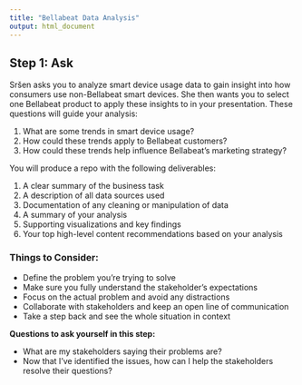 ```yaml
---
title: "Bellabeat Data Analysis"
output: html_document
---
```


## Step 1: Ask

Sršen asks you to analyze smart device usage data to gain insight into how consumers use non-Bellabeat smart devices. She then wants you to select one Bellabeat product to apply these insights to in your presentation. These questions will guide your analysis:

1. What are some trends in smart device usage?
2. How could these trends apply to Bellabeat customers?
3. How could these trends help influence Bellabeat's marketing strategy?

You will produce a repo with the following deliverables:

1. A clear summary of the business task
2. A description of all data sources used
3. Documentation of any cleaning or manipulation of data
4. A summary of your analysis
5. Supporting visualizations and key findings
6. Your top high-level content recommendations based on your analysis

### Things to Consider:
- Define the problem you’re trying to solve
- Make sure you fully understand the stakeholder’s expectations
- Focus on the actual problem and avoid any distractions
- Collaborate with stakeholders and keep an open line of communication
- Take a step back and see the whole situation in context

**Questions to ask yourself in this step:**

- What are my stakeholders saying their problems are?
- Now that I’ve identified the issues, how can I help the stakeholders resolve their questions?